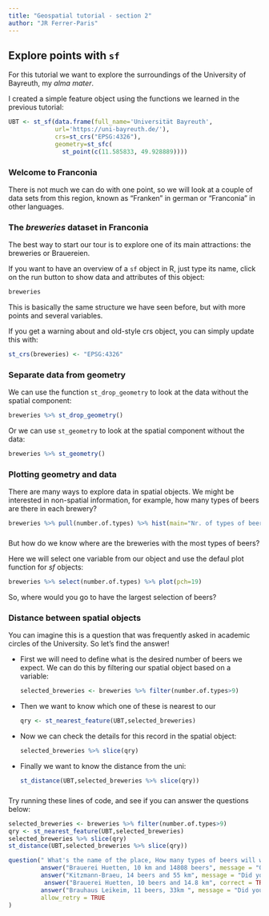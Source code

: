 ```yaml
---
title: "Geospatial tutorial - section 2"
author: "JR Ferrer-Paris"
---
```

## Explore points with `sf`

For this tutorial we want to explore the surroundings of the University of Bayreuth, my _alma mater_.

I created a simple feature object using the functions we learned in the previous tutorial:

```r
UBT <- st_sf(data.frame(full_name='Universität Bayreuth',
             url='https://uni-bayreuth.de/'),
             crs=st_crs("EPSG:4326"),
             geometry=st_sfc(
               st_point(c(11.585833, 49.928889))))

```

### Welcome to Franconia

There is not much we can do with one point, so we will look at a couple of data sets from this region, known as "Franken" in german or "Franconia" in other languages.

### The _breweries_ dataset in Franconia

The best way to start our tour is to explore one of its main attractions: the breweries or Brauereien.

If you want to have an overview of a `sf` object in R, just type its name, click on the run button to show data and attributes of this object:

```r
breweries
```

This is basically the same structure we have seen before, but with more points and several variables.

If you get a warning about and old-style crs object, you can simply update this with:

```r
st_crs(breweries) <- "EPSG:4326"
```

### Separate data from geometry

We can use the function `st_drop_geometry` to look at the data without the spatial component:

```r
breweries %>% st_drop_geometry()
```

Or we can use `st_geometry` to look at the spatial component without the data:
```r
breweries %>% st_geometry()
```

### Plotting geometry and data

There are many ways to explore data in spatial objects. We might be interested in non-spatial information, for example, how many types of beers are there in each brewery?

```r
breweries %>% pull(number.of.types) %>% hist(main="Nr. of types of beers")
```

###
But how do we know where are the breweries with the most types of beers?

Here we will select one variable from our object and use the defaul plot function for _sf_ objects:

```r
breweries %>% select(number.of.types) %>% plot(pch=19)
```

So, where would you go to have the largest selection of beers?

### Distance between spatial objects
You can imagine this is a question that was frequently asked in academic circles of the University. So let's find the answer!

- First we will need to define what is the desired number of beers we expect. We can do this by filtering our spatial object based on a variable:

  ```r
  selected_breweries <- breweries %>% filter(number.of.types>9)
  ```

- Then we want to know which one of these is nearest to our

  ```r
  qry <- st_nearest_feature(UBT,selected_breweries)
  ```

- Now we can check the details for this record in the spatial object:

  ```r
  selected_breweries %>% slice(qry)
  ```

- Finally we want to know the distance from the uni:

  ```r
  st_distance(UBT,selected_breweries %>% slice(qry))
  ```

###

Try running these lines of code, and see if you can answer the questions below:

```r
selected_breweries <- breweries %>% filter(number.of.types>9)
qry <- st_nearest_feature(UBT,selected_breweries)
selected_breweries %>% slice(qry)
st_distance(UBT,selected_breweries %>% slice(qry))
```

```r
question(" What's the name of the place, How many types of beers will we find there? and how far do we have to travel? ",
         answer("Brauerei Huetten, 10 km and 14808 beers", message = "Ok, you have had too many beers, please try again"),
         answer("Kitzmann-Braeu, 14 beers and 55 km", message = "Did you change the threshold? this is a far ride, but gets you the largest variety of beers"),
          answer("Brauerei Huetten, 10 beers and 14.8 km", correct = TRUE),
         answer("Brauhaus Leikeim, 11 beers, 33km ", message = "Did you change the threshold? A good choice if you really need more than ten beers."),
         allow_retry = TRUE
)
```
